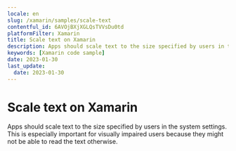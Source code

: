 ```yaml
---
locale: en
slug: /xamarin/samples/scale-text
contentful_id: 6AVOjBXjXGLQsTVVsDu0td
platformFilter: Xamarin
title: Scale text on Xamarin
description: Apps should scale text to the size specified by users in the system settings.
keywords: [Xamarin code sample]
date: 2023-01-30
last_update:
  date: 2023-01-30
---
```


# Scale text on Xamarin

Apps should scale text to the size specified by users in the system settings. This is especially important for visually impaired users because they might not be able to read the text otherwise.

<CodeSample id="text-scale" locale="en" platform="xamarin"/>
